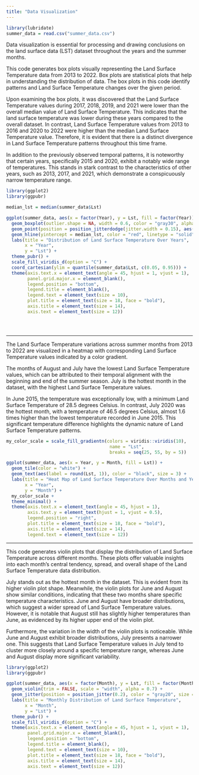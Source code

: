 ```yaml
---
title: "Data Visualization"
---
```


```r
library(lubridate)
summer_data = read.csv("summer_data.csv")
```

Data visualization is essential for processing and drawing conclusions on the land surface data (LST) dataset throughout the years and the summer months.

This code generates box plots visually representing the Land Surface Temperature data from 2013 to 2022. Box plots are statistical plots that help in understanding the distribution of data. The box plots in this code identify patterns and Land Surface Temperature changes over the given period.

Upon examining the box plots, it was discovered that the Land Surface Temperature values during 2017, 2018, 2019, and 2021 were lower than the overall median value of Land Surface Temperature. This indicates that the land surface temperature was lower during these years compared to the overall dataset. In contrast, Land Surface Temperature values from 2013 to 2016 and 2020 to 2022 were higher than the median Land Surface Temperature value. Therefore, it is evident that there is a distinct divergence in Land Surface Temperature patterns throughout this time frame.

In addition to the previously observed temporal patterns, it is noteworthy that certain years, specifically 2015 and 2020, exhibit a notably wide range of temperatures. This stands in stark contrast to the characteristics of other years, such as 2013, 2017, and 2021, which demonstrate a conspicuously narrow temperature range.

```r
library(ggplot2)
library(ggpubr)

median_lst = median(summer_data$Lst)

ggplot(summer_data, aes(x = factor(Year), y = Lst, fill = factor(Year))) +
  geom_boxplot(outlier.shape = NA, width = 0.6, color = "gray30", alpha = 0.7) +
  geom_point(position = position_jitterdodge(jitter.width = 0.15), aes(color = factor(Year)), size = 3, alpha = 0.6) +
  geom_hline(yintercept = median_lst, color = "red", linetype = "solid", size = 1) + 
  labs(title = "Distribution of Land Surface Temperature Over Years",
       x = "Year",
       y = "Lst") +
  theme_pubr() +
  scale_fill_viridis_d(option = "C") +
  coord_cartesian(ylim = quantile(summer_data$Lst, c(0.05, 0.95))) +
  theme(axis.text.x = element_text(angle = 45, hjust = 1, vjust = 1),
        panel.grid.major.x = element_blank(),
        legend.position = "bottom",  
        legend.title = element_blank(),
        legend.text = element_text(size = 10),
        plot.title = element_text(size = 18, face = "bold"),
        axis.title = element_text(size = 14),
        axis.text = element_text(size = 12))





```

------------------------------------------------------------------------

The Land Surface Temperature variations across summer months from 2013 to 2022 are visualized in a heatmap with corresponding Land Surface Temperature values indicated by a color gradient.

The months of August and July have the lowest Land Surface Temperature values, which can be attributed to their temporal alignment with the beginning and end of the summer season. July is the hottest month in the dataset, with the highest Land Surface Temperature values.

In June 2015, the temperature was exceptionally low, with a minimum Land Surface Temperature of 28.5 degrees Celsius. In contrast, July 2020 was the hottest month, with a temperature of 46.5 degrees Celsius, almost 1.6 times higher than the lowest temperature recorded in June 2015. This significant temperature difference highlights the dynamic nature of Land Surface Temperature patterns.

```r
my_color_scale = scale_fill_gradientn(colors = viridis::viridis(10), 
                                       name = "Lst", 
                                       breaks = seq(25, 55, by = 5))

ggplot(summer_data, aes(x = Year, y = Month, fill = Lst)) +
  geom_tile(color = "white") +
  geom_text(aes(label = round(Lst, 1)), color = "black", size = 3) +
  labs(title = "Heat Map of Land Surface Temperature Over Months and Years",
       x = "Year",
       y = "Month") +
  my_color_scale +
  theme_minimal() +
  theme(axis.text.x = element_text(angle = 45, hjust = 1),
        axis.text.y = element_text(hjust = 1, vjust = 0.5),
        legend.position = "right",
        plot.title = element_text(size = 18, face = "bold"),
        axis.title = element_text(size = 14),
        legend.text = element_text(size = 12))
```

------------------------------------------------------------------------

This code generates violin plots that display the distribution of Land Surface Temperature across different months. These plots offer valuable insights into each month's central tendency, spread, and overall shape of the Land Surface Temperature data distribution.

July stands out as the hottest month in the dataset. This is evident from its higher violin plot shape. Meanwhile, the violin plots for June and August show similar conditions, indicating that these two months share specific temperature characteristics. June and August have broader distributions, which suggest a wider spread of Land Surface Temperature values. However, it is notable that August still has slightly higher temperatures than June, as evidenced by its higher upper end of the violin plot.

Furthermore, the variation in the width of the violin plots is noticeable. While June and August exhibit broader distributions, July presents a narrower one. This suggests that Land Surface Temperature values in July tend to cluster more closely around a specific temperature range, whereas June and August display more significant variability.

```r
library(ggplot2)
library(ggpubr)

ggplot(summer_data, aes(x = factor(Month), y = Lst, fill = factor(Month))) +
  geom_violin(trim = FALSE, scale = "width", alpha = 0.7) +
  geom_jitter(position = position_jitter(0.2), color = "gray20", size = 0.5, alpha = 0.5) +
  labs(title = "Monthly Distribution of Land Surface Temperature",
       x = "Month",
       y = "Lst") +
  theme_pubr() +
  scale_fill_viridis_d(option = "C") +
  theme(axis.text.x = element_text(angle = 45, hjust = 1, vjust = 1),
        panel.grid.major.x = element_blank(),
        legend.position = "bottom",
        legend.title = element_blank(),
        legend.text = element_text(size = 10),
        plot.title = element_text(size = 18, face = "bold"),
        axis.title = element_text(size = 14),
        axis.text = element_text(size = 12))

```
